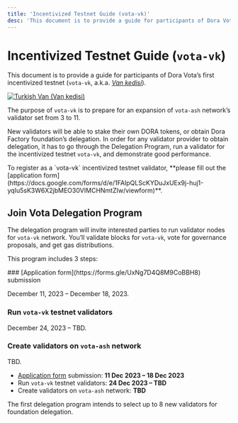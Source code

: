 ```yaml
---
title: 'Incentivized Testnet Guide (vota-vk)'
desc: 'This document is to provide a guide for participants of Dora Vota’s first incentivized testnet (vota-vk, a.k.a. Van Kedisi).'
---
```



# Incentivized Testnet Guide (`vota-vk`)

This document is to provide a guide for participants of Dora Vota’s first incentivized testnet (`vota-vk`, a.k.a. [<i>Van kedisi</i>](https://en.wikipedia.org/wiki/Turkish_Van)).

[![Turkish Van (Van kedisi)](https://hackmd.io/_uploads/H1QPygQ8T.jpg)](https://commons.wikimedia.org/wiki/File:Hobie_the_turkish_van.JPG)

The purpose of `vota-vk` is to prepare for an expansion of `vota-ash` network’s validator set from 3 to 11.

New validators will be able to stake their own DORA tokens, or obtain Dora Factory foundation’s delegation. In order for any validator provider to obtain delegation, it has to go through the Delegation Program, run a validator for the incentivized testnet `vota-vk`, and demonstrate good performance.

<Callout>
  To register as a `vota-vk` incentivized testnet validator, **please fill out
  the [application
  form](https://docs.google.com/forms/d/e/1FAIpQLScKYDuJxUEx9j-huj1-yqIu5sK3W6X2jbMEO30VIMCHNmtZIw/viewform)**.
</Callout>

## Join Vota Delegation Program

The delegation program will invite interested parties to run validator nodes for `vota-vk` network. You’ll validate blocks for `vota-vk`, vote for governance proposals, and get gas distributions.

This program includes 3 steps:

<Steps>
### [Application form](https://forms.gle/UxNg7D4Q8M9CoBBH8) submission

December 11, 2023 – December 18, 2023.

### Run `vota-vk` testnet validators

December 24, 2023 – TBD.

### Create validators on `vota-ash` network

TBD.

</Steps>

- [Application form](https://forms.gle/UxNg7D4Q8M9CoBBH8) submission: **11 Dec 2023 – 18 Dec 2023**
- Run `vota-vk` testnet validators: **24 Dec 2023 – TBD**
- Create validators on `vota-ash` network: **TBD**

The first delegation program intends to select up to 8 new validators for foundation delegation.
